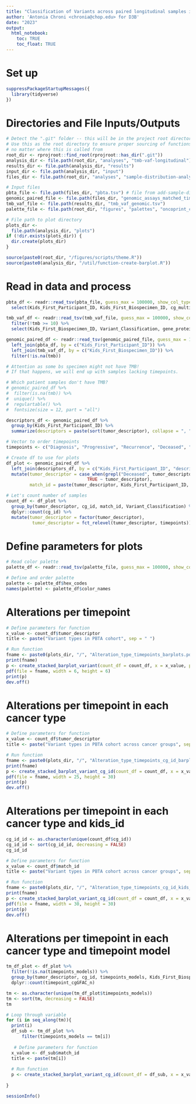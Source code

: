 ```yaml
---
title: "Classification of Variants across paired longitudinal samples in the PBTA Cohort"
author: 'Antonia Chroni <chronia@chop.edu> for D3B'
date: "2023"
output:
  html_notebook:
    toc: TRUE
    toc_float: TRUE
---
```


# Set up
```r
suppressPackageStartupMessages({
  library(tidyverse)
})
```

# Directories and File Inputs/Outputs
```r
# Detect the ".git" folder -- this will be in the project root directory
# Use this as the root directory to ensure proper sourcing of functions 
# no matter where this is called from
root_dir <- rprojroot::find_root(rprojroot::has_dir(".git"))
analysis_dir <- file.path(root_dir, "analyses", "tmb-vaf-longitudinal")
results_dir <- file.path(analysis_dir, "results")
input_dir <- file.path(analysis_dir, "input")
files_dir <- file.path(root_dir, "analyses", "sample-distribution-analysis", "results")

# Input files
pbta_file <- file.path(files_dir, "pbta.tsv") # file from add-sample-distribution module
genomic_paired_file <- file.path(files_dir, "genomic_assays_matched_time_points.tsv")
tmb_vaf_file <- file.path(results_dir, "tmb_vaf_genomic.tsv")
palette_file <- file.path(root_dir, "figures", "palettes", "oncoprint_color_palette.tsv")

# File path to plot directory
plots_dir <-
  file.path(analysis_dir, "plots")
if (!dir.exists(plots_dir)) {
  dir.create(plots_dir)
}

source(paste0(root_dir, "/figures/scripts/theme.R"))
source(paste0(analysis_dir, "/util/function-create-barplot.R"))
```

# Read in data and process

```r
pbta_df <- readr::read_tsv(pbta_file, guess_max = 100000, show_col_types = FALSE) %>% 
  select(Kids_First_Participant_ID, Kids_First_Biospecimen_ID, cg_multiple, cg_id, cgGFAC, tumor_descriptor)

tmb_vaf_df <- readr::read_tsv(tmb_vaf_file, guess_max = 100000, show_col_types = FALSE) %>% 
  filter(!tmb >= 10) %>% 
  select(Kids_First_Biospecimen_ID, Variant_Classification, gene_protein, mutation_count,	region_size, tmb, VAF)

genomic_paired_df <- readr::read_tsv(genomic_paired_file, guess_max = 100000, show_col_types = FALSE) %>%
  left_join(pbta_df, by = c("Kids_First_Participant_ID")) %>% 
  left_join(tmb_vaf_df, by = c("Kids_First_Biospecimen_ID")) %>%
  filter(!is.na(tmb))

# Attention as some bs specimen might not have TMB!
# If that happens, we will end up with samples lacking timepoints.

# Which patient samples don't have TMB?
# genomic_paired_df %>% 
#  filter(is.na(tmb)) %>% 
#  unique() %>% 
#  regulartable() %>%
#  fontsize(size = 12, part = "all")

descriptors_df <- genomic_paired_df %>%
  group_by(Kids_First_Participant_ID) %>%
  summarize(descriptors = paste(sort(tumor_descriptor), collapse = ", "),) 

# Vector to order timepoints
timepoints <- c("Diagnosis", "Progressive", "Recurrence", "Deceased", "Second Malignancy", "Unavailable")

# Create df to use for plots
df_plot <- genomic_paired_df %>% 
  left_join(descriptors_df, by = c("Kids_First_Participant_ID", "descriptors")) %>% 
  mutate(tumor_descriptor = case_when(grepl("Deceased", tumor_descriptor) ~ "xDeceased",
                               TRUE ~ tumor_descriptor),
         match_id = paste(tumor_descriptor, Kids_First_Participant_ID, sep = "_"))

# Let's count number of samples 
count_df <- df_plot %>% 
  group_by(tumor_descriptor, cg_id, match_id, Variant_Classification) %>% 
  dplyr::count(cg_id) %>% 
  mutate(tumor_descriptor = factor(tumor_descriptor),
          tumor_descriptor = fct_relevel(tumor_descriptor, timepoints))

``` 

# Define parameters for plots

```r
# Read color palette
palette_df <- readr::read_tsv(palette_file, guess_max = 100000, show_col_types = FALSE) 

# Define and order palette
palette <- palette_df$hex_codes
names(palette) <- palette_df$color_names
```

# Alterations per timepoint

```r
# Define parameters for function
x_value <- count_df$tumor_descriptor
title <- paste("Variant types in PBTA cohort", sep = " ")

# Run function
fname <- paste0(plots_dir, "/", "Alteration_type_timepoints_barplots.pdf")
print(fname)
p <- create_stacked_barplot_variant(count_df = count_df, x = x_value, palette = palette, title = title)
pdf(file = fname, width = 6, height = 6)
print(p)
dev.off()
```

# Alterations per timepoint in each cancer type

```r
# Define parameters for function
x_value <- count_df$tumor_descriptor
title <- paste("Variant types in PBTA cohort across cancer groups", sep = " ")

# Run function
fname <- paste0(plots_dir, "/", "Alteration_type_timepoints_cg_id_barplots.pdf")
print(fname)
p <- create_stacked_barplot_variant_cg_id(count_df = count_df, x = x_value, palette = palette, title = title)
pdf(file = fname, width = 25, height = 30)
print(p)
dev.off()
```


# Alterations per timepoint in each cancer type and kids_id

```r
cg_id_id <- as.character(unique(count_df$cg_id)) 
cg_id_id <- sort(cg_id_id, decreasing = FALSE)
cg_id_id

# Define parameters for function
x_value <- count_df$match_id
title <- paste("Variant types in PBTA cohort across cancer groups", sep = " ")

# Run function
fname <- paste0(plots_dir, "/", "Alteration_type_timepoints_cg_id_kids_barplots.pdf")
print(fname)
p <- create_stacked_barplot_variant_cg_id(count_df = count_df, x = x_value, palette = palette, title = title)
pdf(file = fname, width = 30, height = 30)
print(p)
dev.off()
```

# Alterations per timepoint in each cancer type and timepoint model

```r
tm_df_plot <- df_plot %>%
  filter(!is.na(timepoints_models)) %>% 
  group_by(tumor_descriptor, cg_id, timepoints_models, Kids_First_Biospecimen_ID, Variant_Classification) %>% 
  dplyr::count(timepoint_cgGFAC_n)

tm <- as.character(unique(tm_df_plot$timepoints_models))
tm <- sort(tm, decreasing = FALSE)
tm

# Loop through variable
for (i in seq_along(tm)){
  print(i)
  df_sub <- tm_df_plot %>%
      filter(timepoints_models == tm[i])
  
   # Define parameters for function
  x_value <- df_sub$match_id
  title <- paste(tm[i])
  
  # Run function
  p <- create_stacked_barplot_variant_cg_id(count_df = df_sub, x = x_value, palette = palette, title = title)
  
}
```


```r
sessionInfo()
```
